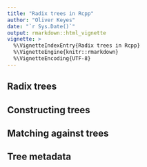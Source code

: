 ```yaml
---
title: "Radix trees in Rcpp"
author: "Oliver Keyes"
date: "`r Sys.Date()`"
output: rmarkdown::html_vignette
vignette: >
  %\VignetteIndexEntry{Radix trees in Rcpp}
  %\VignetteEngine{knitr::rmarkdown}
  %\VignetteEncoding{UTF-8}
---
```


## Radix trees

## Constructing trees

## Matching against trees

## Tree metadata